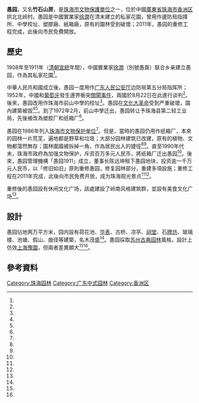 {{文物保护单位
| 级别 = 市县级
| 省名 = 广东省
| 市/县名 = 珠海市
| 名称 = 愚园
| 分类 = 古建筑
| 所在 = [[香洲区|香洲区]]拱北北岭村
| 时代 = [[清末|清末]]
| 登录 = 1986年5月13日	
}}
'''愚园'''，又名'''竹石山房'''，是[[珠海市文物保護單位|珠海市文物保護單位]]之一，位於中國[[廣東省|廣東省]][[珠海市|珠海市]][[香洲区|香洲区]]拱北北岭村。愚园是中國實業家[[徐潤|徐潤]]在清末建立的私家花園，曾用作邊防局指揮所、中學校址、塑膠廠、紙箱廠，原有的園林受到破壞；2011年，愚园的重修工程完成，此後向市民免費開放。

== 歷史 ==
1908年至1911年（[[清朝|清朝]][[宣統|宣統]]年間），中國實業家[[徐潤|徐潤]]（別號愚齋）联合乡亲建立愚园，作為其私家花園<ref name="澳門華文報"/>。

中華人民共和國成立後，愚园一度用作[[广东人民公安厅|广东人民公安厅]]边防局第五分局指挥所；1952年，中國和[[葡萄牙|葡萄牙]]發生邊界衝突[[關閘事件_(1952年)|關閘事件]]，兩國於8月22日在此進行谈判<ref name="中国新闻网"/>。後來，愚园改用作珠海市前山中學的校址<ref name="中国新闻网"/>。愚园在[[文化大革命|文化大革命]]受到严重破壞，園內建築被毀<ref name="珠海市地方志办公室"/><ref name="中国新闻网"/>。到了1972年2月，前山中學迁出，愚园转让予珠海县第二轻工业局，先後被改為塑胶厂和纸箱厂<ref name="中国新闻网"/>。

愚园在1986年列入[[珠海市文物保护单位|珠海市文物保护单位]]<ref name="珠海市档案局"/>。但是，當時的愚园仍用作纸箱厂，本來的园林一片荒芜，遍地都是野草和垃圾；大部分园林建筑已改建，原有的植物、文物都蕩然無存；園林圍牆被拆掉一角，作為居民出入的捷徑<ref name="澳門華文報"/><ref name="中国新闻网"/>。直至1990年代末，珠海市政府為加强文物保护，斥资百万多元人民币，將纸箱厂迁出愚园<ref name="中国新闻网"/>。後來，愚园管理機構「愚园1911」成立，董事长陈远坤租下愚园地块，投资逾一千万元人民币，以「修旧如旧」原則重修愚园，修复园林部分，重建多項設施；重修工程在2011年完成，此後向市民免费开放，成为珠海观光景点<ref name="中国新闻网"/><ref name="珠海特区报"/>。

重修後的愚园設有休闲文化广场，該處建設了岭南风格建筑群，並設有美食文化广场<ref name="珠海特区报"/>。

== 設計 ==
愚园佔地两万平方米，园内設有荷花池、[[华表|华表]]、古桥、凉亭、[[祠堂|祠堂]]、石[[牌坊|牌坊]]、玻璃楼、池塘、假山、曲径等建築，名木茂盛<ref name="珠海特区报"/>。愚园採取[[苏州古典园林|苏州古典园林]]風格，設計上仿效[[上海|上海]][[豫園|豫園]]，但兩者差異頗大<ref name="中国新闻网" /><ref name="澳門華文報"/>。

== 參考資料 ==
{{reflist|refs=
<ref name="珠海市地方志办公室">{{cite web|title=北岭愚园遗址|url=http://www.gd-info.gov.cn/shtml/zh/csyx/wwgj1/2009/09/22/12749.shtml|website=珠海市地方志办公室|accessdate=2017-08-06|archiveurl=https://archive.is/20170806062916/http://www.gd-info.gov.cn/shtml/zh/csyx/wwgj1/2009/09/22/12749.shtml|archivedate=2017-08-06|deadurl=yes|date=2009-09-22}}</ref>
<ref name="澳門華文報">{{cite news|title=珠海北嶺村--愚園|url=http://www.am853.com/?uid=98&qid=177&m=newsview&bid=1276|accessdate=2017-08-06|agency=澳門華文報|date=2014-11-20|archiveurl=https://web.archive.org/web/20170806062025/http://www.am853.com/?uid=98&qid=177&m=newsview&bid=1276|archivedate=2017-08-06|deadurl=no}}</ref>
<ref name="珠海特区报">{{cite news|title=百年名园重焕生机 愚园美食广场启动运营|url=http://zh.southcn.com/content/2014-08/26/content_107304610.htm|accessdate=2017-08-06|agency=珠海特区报|date=2014-08-26|archiveurl=https://archive.is/20170806062304/http://zh.southcn.com/content/2014-08/26/content_107304610.htm|archivedate=2017-08-06|deadurl=no}}</ref>
<ref name="中国新闻网">{{cite news|author1=冒韪|author2=陈彦儒|title=徐润故居愚园：从荒园变成珠澳居民休闲胜地|url=http://www.chinanews.com/cul/2015/04-07/7187549.shtml|accessdate=2017-08-06|agency=中国新闻网|date=2015-04-07|archiveurl=https://archive.is/20170806062455/http://www.chinanews.com/cul/2015/04-07/7187549.shtml|archivedate=2017-08-06|deadurl=no}}</ref>
<ref name="珠海市档案局">{{cite web|title=愚园|url=http://www.zhda.gov.cn/dazt/ngfq/gjxg/201408/t20140818_12256511.htm|website=珠海市档案局|accessdate=2017-08-06|archiveurl=https://archive.is/20170806062417/http://www.zhda.gov.cn/dazt/ngfq/gjxg/201408/t20140818_12256511.htm|archivedate=2017-08-06|deadurl=no|date=2014-08-18}}</ref>
}}

[[Category:珠海园林|Category:珠海园林]]
[[Category:广东中式园林|Category:广东中式园林]]
[[Category:香洲区|Category:香洲区]]